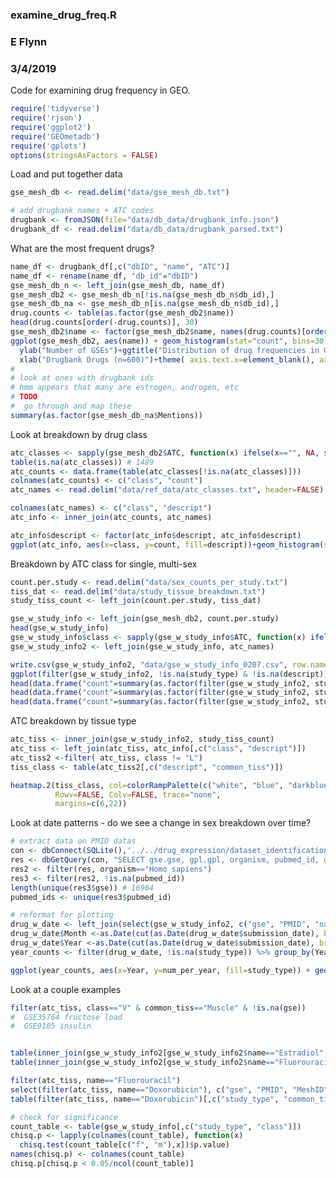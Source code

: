 ### examine_drug_freq.R
### E Flynn
### 3/4/2019

Code for examining drug frequency in GEO.


```r
require('tidyverse')
require('rjson')
require('ggplot2')
require('GEOmetadb')
require('gplots')
options(stringsAsFactors = FALSE)
```

Load and put together data
```r
gse_mesh_db <- read.delim("data/gse_mesh_db.txt")

# add drugbank names + ATC codes
drugbank <- fromJSON(file="data/db_data/drugbank_info.json") 
drugbank_df <- read.delim("data/db_data/drugbank_parsed.txt")
```

What are the most frequent drugs?
```r
name_df <- drugbank_df[,c("dbID", "name", "ATC")]
name_df <- rename(name_df, "db_id"="dbID")
gse_mesh_db_n <- left_join(gse_mesh_db, name_df)
gse_mesh_db2 <- gse_mesh_db_n[!is.na(gse_mesh_db_n$db_id),]
gse_mesh_db_na <- gse_mesh_db_n[is.na(gse_mesh_db_n$db_id),]
drug.counts <- table(as.factor(gse_mesh_db2$name))
head(drug.counts[order(-drug.counts)], 30)
gse_mesh_db2$name <- factor(gse_mesh_db2$name, names(drug.counts)[order(-drug.counts)])
ggplot(gse_mesh_db2, aes(name)) + geom_histogram(stat="count", bins=30)+
  ylab("Number of GSEs")+ggtitle("Distribution of drug frequencies in GEO Studies")+
  xlab("Drugbank Drugs (n=600)")+theme( axis.text.x=element_blank(), axis.ticks.x=element_blank())
#
# look at ones with drugbank ids
# hmm appears that many are estrogen, androgen, etc
# TODO
#  go through and map these
summary(as.factor(gse_mesh_db_na$Mentions))
```

Look at breakdown by drug class
```r
atc_classes <- sapply(gse_mesh_db2$ATC, function(x) ifelse(x=="", NA, substr(x, 1, 1)))
table(is.na(atc_classes)) # 1489
atc_counts <- data.frame(table(atc_classes[!is.na(atc_classes)]))
colnames(atc_counts) <- c("class", "count")
atc_names <- read.delim("data/ref_data/atc_classes.txt", header=FALSE)

colnames(atc_names) <- c("class", "descript")
atc_info <- inner_join(atc_counts, atc_names)

atc_info$descript <- factor(atc_info$descript, atc_info$descript)
ggplot(atc_info, aes(x=class, y=count, fill=descript))+geom_histogram(stat="identity")+ggtitle("ATC breakdown")
```

Breakdown by ATC class for single, multi-sex
```r
count.per.study <- read.delim("data/sex_counts_per_study.txt")
tiss_dat <- read.delim("data/study_tissue_breakdown.txt")
study_tiss_count <- left_join(count.per.study, tiss_dat)

gse_w_study_info <- left_join(gse_mesh_db2, count.per.study) 
head(gse_w_study_info)
gse_w_study_info$class <- sapply(gse_w_study_info$ATC, function(x) ifelse(x=="", NA, substr(x, 1, 1)))
gse_w_study_info2 <- left_join(gse_w_study_info, atc_names)

write.csv(gse_w_study_info2, "data/gse_w_study_info_0207.csv", row.names=FALSE, quote=TRUE)
ggplot(filter(gse_w_study_info2, !is.na(study_type) & !is.na(descript)), aes(x=class, fill=descript))+geom_histogram(stat="count")+ggtitle("ATC breakdown")+facet_grid(study_type ~ .)+theme(text = element_text(size=20))
head(data.frame("count"=summary(as.factor(filter(gse_w_study_info2, study_type=="f")$name))), 10)
head(data.frame("count"=summary(as.factor(filter(gse_w_study_info2, study_type=="m")$name))), 10)
head(data.frame("count"=summary(as.factor(filter(gse_w_study_info2, study_type=="both")$name))), 10)
```

ATC breakdown by tissue type
```r
atc_tiss <- inner_join(gse_w_study_info2, study_tiss_count)
atc_tiss <- left_join(atc_tiss, atc_info[,c("class", "descript")])
atc_tiss2 <-filter( atc_tiss, class != "L")
tiss_class <- table(atc_tiss2[,c("descript", "common_tiss")])

heatmap.2(tiss_class, col=colorRampPalette(c("white", "blue", "darkblue"))(n=500),  
          Rowv=FALSE, Colv=FALSE, trace="none", 
          margins=c(6,22))
```


Look at date patterns - do we see a change in sex breakdown over time?
```r
# extract data on PMID datas
con <- dbConnect(SQLite(),'../../drug_expression/dataset_identification/GEOmetadb.sqlite') 
res <- dbGetQuery(con, "SELECT gse.gse, gpl.gpl, organism, pubmed_id, gse.submission_date FROM gse JOIN gse_gpl on gse.gse = gse_gpl.gse JOIN gpl ON gse_gpl.gpl=gpl.gpl")
res2 <- filter(res, organism=="Homo sapiens")
res3 <- filter(res2, !is.na(pubmed_id))
length(unique(res3$gse)) # 16904
pubmed_ids <- unique(res3$pubmed_id)

# reformat for plotting
drug_w_date <- left_join(select(gse_w_study_info2, c("gse", "PMID", "name", "class", "study_type")), select(res3, c("gse", "submission_date")))
drug_w_date$Month <-as.Date(cut(as.Date(drug_w_date$submission_date), breaks = "month"))
drug_w_date$Year <-as.Date(cut(as.Date(drug_w_date$submission_date), breaks = "year"))
year_counts <- filter(drug_w_date, !is.na(study_type)) %>% group_by(Year, study_type) %>% summarize(num_per_year=n())

ggplot(year_counts, aes(x=Year, y=num_per_year, fill=study_type)) + geom_histogram(stat="identity", position="dodge")+ylab("Number of studies per year")+theme(text = element_text(size=20))
```


Look at a couple examples
```r
filter(atc_tiss, class=="V" & common_tiss=="Muscle" & !is.na(gse))
#  GSE35764 fructose load
#  GSE9105 insulin


table(inner_join(gse_w_study_info2[gse_w_study_info2$name=="Estradiol",], study_tiss_count)[,c("study_type", "common_tiss")])
table(inner_join(gse_w_study_info2[gse_w_study_info2$name=="Fluorouracil",], study_tiss_count)[,c("study_type", "common_tiss")])

filter(atc_tiss, name=="Fluorouracil")
select(filter(atc_tiss, name=="Doxorubicin"), c("gse", "PMID", "MeshID", "name", "num_f", "num_m", "study_type", "common_tiss"))
table(filter(atc_tiss, name=="Doxorubicin")[,c("study_type", "common_tiss")])

# check for significance
count_table <- table(gse_w_study_info[,c("study_type", "class")])
chisq.p <- lapply(colnames(count_table), function(x)
  chisq.test(count_table[c("f", "m"),x])$p.value)
names(chisq.p) <- colnames(count_table)
chisq.p[chisq.p < 0.05/ncol(count_table)]
```





